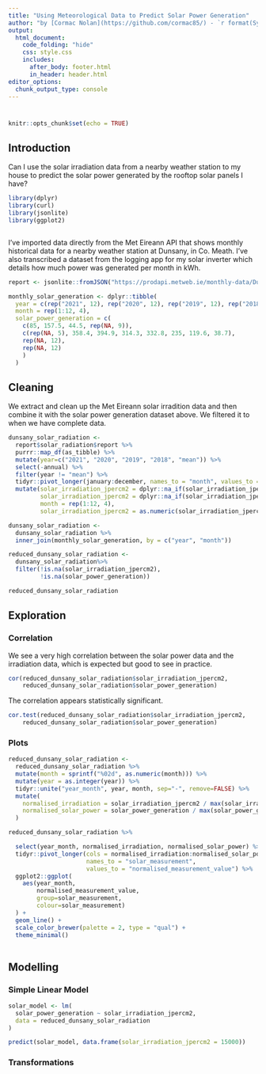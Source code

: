 ```yaml
---
title: "Using Meteorological Data to Predict Solar Power Generation"
author: "by [Cormac Nolan](https://github.com/cormac85/) - `r format(Sys.time(), '%d %B %Y')`"
output: 
  html_document:
    code_folding: "hide"
    css: style.css
    includes: 
      after_body: footer.html
      in_header: header.html
editor_options: 
  chunk_output_type: console
---
```


# {.tabset .tabset-fade .tabset-pills}
```r
knitr::opts_chunk$set(echo = TRUE)
```

## Introduction
Can I use the solar irradiation data from a nearby weather station to my house
to predict the solar power generated by the rooftop solar panels I have?
```r
library(dplyr)
library(curl)
library(jsonlite)
library(ggplot2)
```


```r

```

I've imported data directly from the Met Eireann API that shows monthly
historical data for a nearby weather station at Dunsany, in Co. Meath. I've
also transcribed a dataset from the logging app for my solar inverter which
details how much power was generated per month in kWh.
```r
report <- jsonlite::fromJSON("https://prodapi.metweb.ie/monthly-data/Dunsany%20(Grange)")

monthly_solar_generation <- dplyr::tibble(
  year = c(rep("2021", 12), rep("2020", 12), rep("2019", 12), rep("2018", 12)),
  month = rep(1:12, 4),
  solar_power_generation = c(
    c(85, 157.5, 44.5, rep(NA, 9)),
    c(rep(NA, 5), 358.4, 394.9, 314.3, 332.8, 235, 119.6, 38.7),
    rep(NA, 12),
    rep(NA, 12)
    )
  )

```

## Cleaning
We extract and clean up the Met Eireann solar irradition data and then combine
it with the solar power generation dataset above. We filtered it to when we 
have complete data.
```r

dunsany_solar_radiation <- 
  report$solar_radiation$report %>% 
  purrr::map_df(as_tibble) %>% 
  mutate(year=c("2021", "2020", "2019", "2018", "mean")) %>% 
  select(-annual) %>% 
  filter(year != "mean") %>% 
  tidyr::pivot_longer(january:december, names_to = "month", values_to = "solar_irradiation_jpercm2") %>% 
  mutate(solar_irradiation_jpercm2 = dplyr::na_if(solar_irradiation_jpercm2, ""),
         solar_irradiation_jpercm2 = dplyr::na_if(solar_irradiation_jpercm2, "n/a"),
         month = rep(1:12, 4),
         solar_irradiation_jpercm2 = as.numeric(solar_irradiation_jpercm2))

dunsany_solar_radiation <- 
  dunsany_solar_radiation %>% 
  inner_join(monthly_solar_generation, by = c("year", "month"))

reduced_dunsany_solar_radiation <- 
  dunsany_solar_radiation%>% 
  filter(!is.na(solar_irradiation_jpercm2),
         !is.na(solar_power_generation))

reduced_dunsany_solar_radiation
```

## Exploration
### Correlation
We see a very high correlation between the solar power data and the irradiation
data, which is expected but good to see in practice.
```r
cor(reduced_dunsany_solar_radiation$solar_irradiation_jpercm2,
    reduced_dunsany_solar_radiation$solar_power_generation)

```

The correlation appears statistically significant.
```r
cor.test(reduced_dunsany_solar_radiation$solar_irradiation_jpercm2,
    reduced_dunsany_solar_radiation$solar_power_generation)
```

### Plots
```r
reduced_dunsany_solar_radiation <- 
  reduced_dunsany_solar_radiation %>% 
  mutate(month = sprintf("%02d", as.numeric(month))) %>% 
  mutate(year = as.integer(year)) %>% 
  tidyr::unite("year_month", year, month, sep="-", remove=FALSE) %>% 
  mutate(
    normalised_irradiation = solar_irradiation_jpercm2 / max(solar_irradiation_jpercm2),
    normalised_solar_power = solar_power_generation / max(solar_power_generation)
  )

reduced_dunsany_solar_radiation %>% 

  select(year_month, normalised_irradiation, normalised_solar_power) %>% 
  tidyr::pivot_longer(cols = normalised_irradiation:normalised_solar_power,
                      names_to = "solar_measurement",
                      values_to = "normalised_measurement_value") %>% 
  ggplot2::ggplot(
    aes(year_month,
        normalised_measurement_value, 
        group=solar_measurement,
        colour=solar_measurement)
  ) +
  geom_line() +
  scale_color_brewer(palette = 2, type = "qual") +
  theme_minimal()
  

```


## Modelling
### Simple Linear Model
```r
solar_model <- lm(
  solar_power_generation ~ solar_irradiation_jpercm2, 
  data = reduced_dunsany_solar_radiation
)

```


```r
predict(solar_model, data.frame(solar_irradiation_jpercm2 = 15000))
```

### Transformations
```r

```


```r

```


```r

```


```r

```
